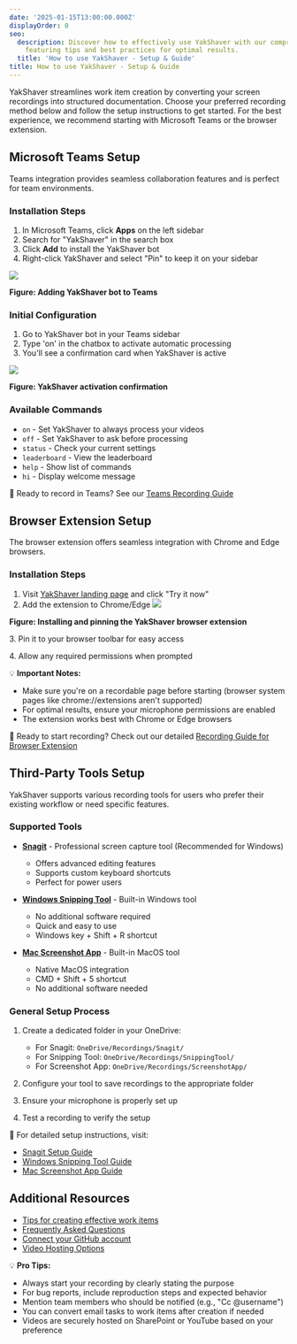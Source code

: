```yaml
---
date: '2025-01-15T13:00:00.000Z'
displayOrder: 0
seo:
  description: Discover how to effectively use YakShaver with our comprehensive guide,
    featuring tips and best practices for optimal results.
  title: 'How to use YakShaver - Setup & Guide'
title: How to use YakShaver - Setup & Guide
---
```

YakShaver streamlines work item creation by converting your screen recordings into structured documentation. Choose your preferred recording method below and follow the setup instructions to get started. For the best experience, we recommend starting with Microsoft Teams or the browser extension.

## Microsoft Teams Setup
Teams integration provides seamless collaboration features and is perfect for team environments.

### Installation Steps
1. In Microsoft Teams, click **Apps** on the left sidebar
2. Search for "YakShaver" in the search box
3. Click **Add** to install the YakShaver bot
4. Right-click YakShaver and select "Pin" to keep it on your sidebar

![](/adding-bot.png)

**Figure: Adding YakShaver bot to Teams**

### Initial Configuration
1. Go to YakShaver bot in your Teams sidebar
2. Type 'on' in the chatbox to activate automatic processing
3. You'll see a confirmation card when YakShaver is active

![](/turn-on-card.png)

**Figure: YakShaver activation confirmation**

### Available Commands
- `on` - Set YakShaver to always process your videos
- `off` - Set YakShaver to ask before processing
- `status` - Check your current settings
- `leaderboard` - View the leaderboard
- `help` - Show list of commands
- `hi` - Display welcome message

📖 Ready to record in Teams? See our [Teams Recording Guide](recording-work-item-teams)

## Browser Extension Setup
The browser extension offers seamless integration with Chrome and Edge browsers.

### Installation Steps
1. Visit [YakShaver landing page](https://yakshaver.ai) and click "Try it now"
2. Add the extension to Chrome/Edge
![](/YakShaver/Docs/Try-it-now.png)

**Figure: Installing and pinning the YakShaver browser extension**

3\. Pin it to your browser toolbar for easy access

4\. Allow any required permissions when prompted

💡 **Important Notes:**
- Make sure you're on a recordable page before starting (browser system pages like chrome://extensions aren't supported)
- For optimal results, ensure your microphone permissions are enabled
- The extension works best with Chrome or Edge browsers

📖 Ready to start recording? Check out our detailed [Recording Guide for Browser Extension](recording-work-item-browser-extension)

## Third-Party Tools Setup
YakShaver supports various recording tools for users who prefer their existing workflow or need specific features.

### Supported Tools
* **[Snagit](recording-work-item-snagit)** - Professional screen capture tool (Recommended for Windows)
  - Offers advanced editing features
  - Supports custom keyboard shortcuts
  - Perfect for power users

* **[Windows Snipping Tool](recording-work-item-snipping-tool)** - Built-in Windows tool
  - No additional software required
  - Quick and easy to use
  - Windows key + Shift + R shortcut

* **[Mac Screenshot App](recording-work-item-screenshot-app)** - Built-in MacOS tool
  - Native MacOS integration
  - CMD + Shift + 5 shortcut
  - No additional software needed

### General Setup Process
1. Create a dedicated folder in your OneDrive:
   - For Snagit: `OneDrive/Recordings/Snagit/`
   - For Snipping Tool: `OneDrive/Recordings/SnippingTool/`
   - For Screenshot App: `OneDrive/Recordings/ScreenshotApp/`

2. Configure your tool to save recordings to the appropriate folder
3. Ensure your microphone is properly set up
4. Test a recording to verify the setup

📖 For detailed setup instructions, visit:
- [Snagit Setup Guide](recording-work-item-snagit)
- [Windows Snipping Tool Guide](recording-work-item-snipping-tool)
- [Mac Screenshot App Guide](recording-work-item-screenshot-app)

## Additional Resources
- [Tips for creating effective work items](yakshaver-tips)
- [Frequently Asked Questions](frequently-asked-questions)
- [Connect your GitHub account](connect-your-github-account)
- [Video Hosting Options](video-hosting)

💡 **Pro Tips:**
- Always start your recording by clearly stating the purpose
- For bug reports, include reproduction steps and expected behavior
- Mention team members who should be notified (e.g., "Cc @username")
- You can convert email tasks to work items after creation if needed
- Videos are securely hosted on SharePoint or YouTube based on your preference